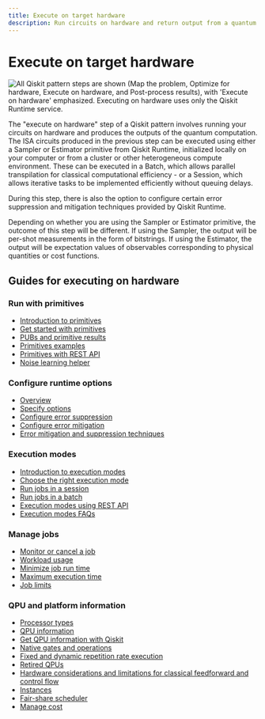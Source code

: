 ```yaml
---
title: Execute on target hardware
description: Run circuits on hardware and return output from a quantum computer.
---
```


# Execute on target hardware

![All Qiskit pattern steps are shown (Map the problem, Optimize for hardware, Execute on hardware, and Post-process results), with 'Execute on hardware' emphasized. Executing on hardware uses only the Qiskit Runtime service.](/images/qiskit-patterns/execute.svg)

The "execute on hardware" step of a Qiskit pattern involves running your circuits on hardware
and produces the outputs of the quantum computation. The ISA circuits produced in
the previous step can be executed using either a Sampler or Estimator primitive from
Qiskit Runtime, initialized locally on your computer or from a cluster or other
heterogeneous compute environment. These can be executed in a Batch, which allows
parallel transpilation for classical computational efficiency - or a Session,
which allows iterative tasks to be implemented efficiently without queuing delays.

During this step, there is also the option to configure certain error suppression and
mitigation techniques provided by Qiskit Runtime.

Depending on whether you are using the Sampler or Estimator primitive, the outcome of this step
will be different. If using the Sampler, the output will be per-shot measurements
in the form of bitstrings. If using the Estimator, the output will be
expectation values of observables corresponding to physical quantities or cost functions.

## Guides for executing on hardware

### Run with primitives
* [Introduction to primitives](./primitives)
* [Get started with primitives](./get-started-with-primitives)
* [PUBs and primitive results](./primitive-input-output)
* [Primitives examples](./primitives-examples)
* [Primitives with REST API](./primitives-rest-api)
* [Noise learning helper](./noise-learning)

### Configure runtime options
* [Overview](./runtime-options-overview)
* [Specify options](./specify-runtime-options)
* [Configure error suppression](./configure-error-suppression)
* [Configure error mitigation](./configure-error-mitigation)
* [Error mitigation and suppression techniques](./error-mitigation-and-suppression-techniques)

### Execution modes
* [Introduction to execution modes](./execution-modes)
* [Choose the right execution mode](./choose-execution-mode)
* [Run jobs in a session](./run-jobs-session)
* [Run jobs in a batch](./run-jobs-batch)
* [Execution modes using REST API](./execution-modes-rest-api)
* [Execution modes FAQs](./execution-modes-faq)

### Manage jobs
* [Monitor or cancel a job](./monitor-job)
* [Workload usage](./estimate-job-run-time)
* [Minimize job run time](./minimize-time)
* [Maximum execution time](./max-execution-time)
* [Job limits](./job-limits)

### QPU and platform information
* [Processor types](./processor-types)
* [QPU information](./qpu-information)
* [Get QPU information with Qiskit](./get-qpu-information)
* [Native gates and operations](./native-gates)
* [Fixed and dynamic repetition rate execution](./repetition-rate-execution)
* [Retired QPUs](./retired-qpus)
* [Hardware considerations and limitations for classical feedforward and control flow](./dynamic-circuits-considerations)
* [Instances](./instances)
* [Fair-share scheduler](./fair-share-scheduler)
* [Manage cost](./manage-cost)
